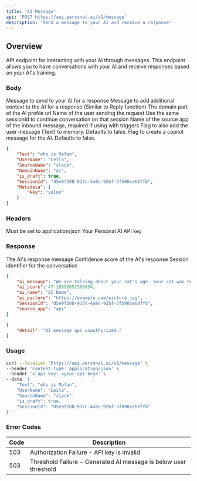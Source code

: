 ```yaml
---
title: 'AI Message'
api: 'POST https://api.personal.ai/v1/message'
description: 'Send a message to your AI and receive a response'
---
```


## Overview

API endpoint for interacting with your AI through messages. This endpoint allows you to have conversations with your AI and receive responses based on your AI's training.

### Body

<ParamField body="Text" type="string" required>
  Message to send to your AI for a response
</ParamField>

<ParamField body="Context" type="string" optional>
  Message to add additional context to the AI for a response (Similar to Reply function)
</ParamField>

<ParamField body="DomainName" type="string" optional>
  The domain part of the AI profile url
</ParamField>

<ParamField body="UserName" type="string" optional>
  Name of the user sending the request
</ParamField>

<ParamField body="SessionId" type="string" optional>
  Use the same sessionId to continue conversation on that session
</ParamField>

<ParamField body="SourceName" type="string" optional>
  Name of the source app of the inbound message, required if using with triggers
</ParamField>

<ParamField body="is_stack" type="boolean" optional>
  Flag to also add the user message (Text) to memory. Defaults to false.
</ParamField>

<ParamField body="is_draft" type="boolean" optional>
  Flag to create a copilot message for the AI. Defaults to false.
</ParamField>

```json Example
{
    "Text": "who is Mafan",
    "UserName": "Leila",
    "SourceName": "slack",
    "DomainName": "ai",
    "is_draft": true,
    "SessionId": "d5e9f208-937c-4a9c-92bf-5fb90ce68ff6",
    "Metadata": {
        "key": "value"
    }
}
```

### Headers

<ParamField header="Content-Type" type="string" required>
  Must be set to application/json
</ParamField>

<ParamField header="x-api-key" type="string" required>
  Your Personal AI API key
</ParamField>

### Response

<ResponseField name="ai_message" type="string">
  The AI's response message
</ResponseField>

<ResponseField name="ai_score" type="number">
  Confidence score of the AI's response
</ResponseField>

<ResponseField name="SessionId" type="string">
  Session identifier for the conversation
</ResponseField>

```json Example Success Response
{
    "ai_message": "We are talking about your cat's age. Your cat was born in 2000, so it is around 23 years old now. How has your cat been doing lately? 🐱",
    "ai_score": 47.18898852308854,
    "ai_name": "AI Name",
    "ai_picture": "https://example.com/picture.jpg",
    "SessionId": "d5e9f208-937c-4a9c-92bf-5fb90ce68ff6",
    "source_app": "api"
}
```

```json Example Error Response
{
    "detail": "AI message api unauthorized."
}
```

### Usage

```bash cURL
curl --location 'https://api.personal.ai/v1/message' \
--header 'Content-Type: application/json' \
--header 'x-api-key: <your-api-key>' \
--data '{
    "Text": "who is Mafan",
    "UserName": "Leila",
    "SourceName": "slack",
    "is_draft": true,
    "SessionId": "d5e9f208-937c-4a9c-92bf-5fb90ce68ff6"
}'
```

### Error Codes

| Code | Description |
| --- | --- |
| 503 | Authorization Failure - API key is invalid |
| 503 | Threshold Failure - Generated AI message is below user threshold |
